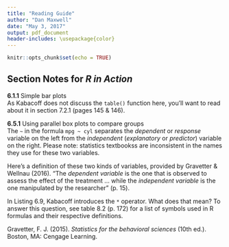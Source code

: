 ---
title: "Reading Guide"
author: "Dan Maxwell"
date: "May 3, 2017"
output: pdf_document 
header-includes: \usepackage{color}
---
  
```{r setup, include=FALSE}
knitr::opts_chunk$set(echo = TRUE)
```

## Section Notes for *R in Action* 

**6.1.1** Simple bar plots  
As Kabacoff does not discuss the `table()` function here, you'll want to read about it in section 7.2.1 (pages 145 & 146). 

**6.5.1** Using parallel box plots to compare groups   
The `~` in the formula `mpg ~ cyl` separates the *dependent* or *response* variable on the left from the *independent* (*explanatory* or *predictor*) variable on the right.  Please note: statistics textbookss are inconsistent in the names they use for these two variables.    

Here's a definition of these two kinds of variables, provided by Gravetter & Wellnau (2016).  "The *dependent variable* is the one that is observed to assess the effect of the treatment ... while the *independent variable* is the one manipulated by the researcher" (p. 15).  

In Listing 6.9, Kabacoff introduces the `*` operator. What does that mean? To answer this question, see table 8.2 (p. 172) for a list of symbols used in R formulas and their respective definitions. \newline



Gravetter, F. J. (2015). *Statistics for the behavioral sciences* (10th ed.). Boston, MA: Cengage Learning.